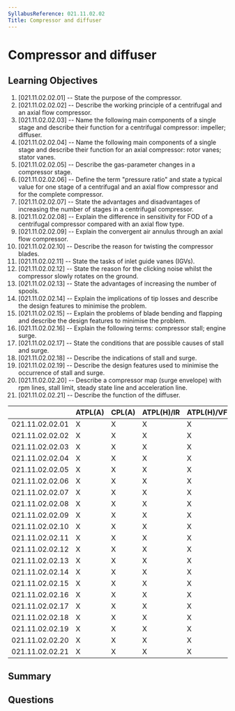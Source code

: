 ```yaml
---
SyllabusReference: 021.11.02.02
Title: Compressor and diffuser
---
```


# Compressor and diffuser

## Learning Objectives

1. [021.11.02.02.01] -- State the purpose of the compressor.
2. [021.11.02.02.02] -- Describe the working principle of a centrifugal and an
   axial flow compressor.
3. [021.11.02.02.03] -- Name the following main components of a single stage and
   describe their function for a centrifugal compressor: impeller; diffuser.
4. [021.11.02.02.04] -- Name the following main components of a single stage and
   describe their function for an axial compressor: rotor vanes; stator vanes.
5. [021.11.02.02.05] -- Describe the gas-parameter changes in a compressor
   stage.
6. [021.11.02.02.06] -- Define the term "pressure ratio" and state a typical
   value for one stage of a centrifugal and an axial flow compressor and for the
   complete compressor.
7. [021.11.02.02.07] -- State the advantages and disadvantages of increasing the
   number of stages in a centrifugal compressor.
8. [021.11.02.02.08] -- Explain the difference in sensitivity for FOD of a
   centrifugal compressor compared with an axial flow type.
9. [021.11.02.02.09] -- Explain the convergent air annulus through an axial flow
   compressor.
10. [021.11.02.02.10] -- Describe the reason for twisting the compressor blades.
11. [021.11.02.02.11] -- State the tasks of inlet guide vanes (IGVs).
12. [021.11.02.02.12] -- State the reason for the clicking noise whilst the
    compressor slowly rotates on the ground.
13. [021.11.02.02.13] -- State the advantages of increasing the number of
    spools.
14. [021.11.02.02.14] -- Explain the implications of tip losses and describe the
    design features to minimise the problem.
15. [021.11.02.02.15] -- Explain the problems of blade bending and flapping and
    describe the design features to minimise the problem.
16. [021.11.02.02.16] -- Explain the following terms: compressor stall; engine
    surge.
17. [021.11.02.02.17] -- State the conditions that are possible causes of stall
    and surge.
18. [021.11.02.02.18] -- Describe the indications of stall and surge.
19. [021.11.02.02.19] -- Describe the design features used to minimise the
    occurrence of stall and surge.
20. [021.11.02.02.20] -- Describe a compressor map (surge envelope) with rpm
    lines, stall limit, steady state line and acceleration line.
21. [021.11.02.02.21] -- Describe the function of the diffuser.

|                 | ATPL(A) | CPL(A) | ATPL(H)/IR | ATPL(H)/VFR | CPL(H) | IR  | CBIR(A) |
| --------------- | ------- | ------ | ---------- | ----------- | ------ | --- | ------- |
| 021.11.02.02.01 | X       | X      | X          | X           | X      |     |         |
| 021.11.02.02.02 | X       | X      | X          | X           | X      |     |         |
| 021.11.02.02.03 | X       | X      | X          | X           | X      |     |         |
| 021.11.02.02.04 | X       | X      | X          | X           | X      |     |         |
| 021.11.02.02.05 | X       | X      | X          | X           | X      |     |         |
| 021.11.02.02.06 | X       | X      | X          | X           | X      |     |         |
| 021.11.02.02.07 | X       | X      | X          | X           | X      |     |         |
| 021.11.02.02.08 | X       | X      | X          | X           | X      |     |         |
| 021.11.02.02.09 | X       | X      | X          | X           | X      |     |         |
| 021.11.02.02.10 | X       | X      | X          | X           | X      |     |         |
| 021.11.02.02.11 | X       | X      | X          | X           | X      |     |         |
| 021.11.02.02.12 | X       | X      | X          | X           | X      |     |         |
| 021.11.02.02.13 | X       | X      | X          | X           | X      |     |         |
| 021.11.02.02.14 | X       | X      | X          | X           | X      |     |         |
| 021.11.02.02.15 | X       | X      | X          | X           | X      |     |         |
| 021.11.02.02.16 | X       | X      | X          | X           | X      |     |         |
| 021.11.02.02.17 | X       | X      | X          | X           | X      |     |         |
| 021.11.02.02.18 | X       | X      | X          | X           | X      |     |         |
| 021.11.02.02.19 | X       | X      | X          | X           | X      |     |         |
| 021.11.02.02.20 | X       | X      | X          | X           | X      |     |         |
| 021.11.02.02.21 | X       | X      | X          | X           | X      |     |         |

## Summary

## Questions
